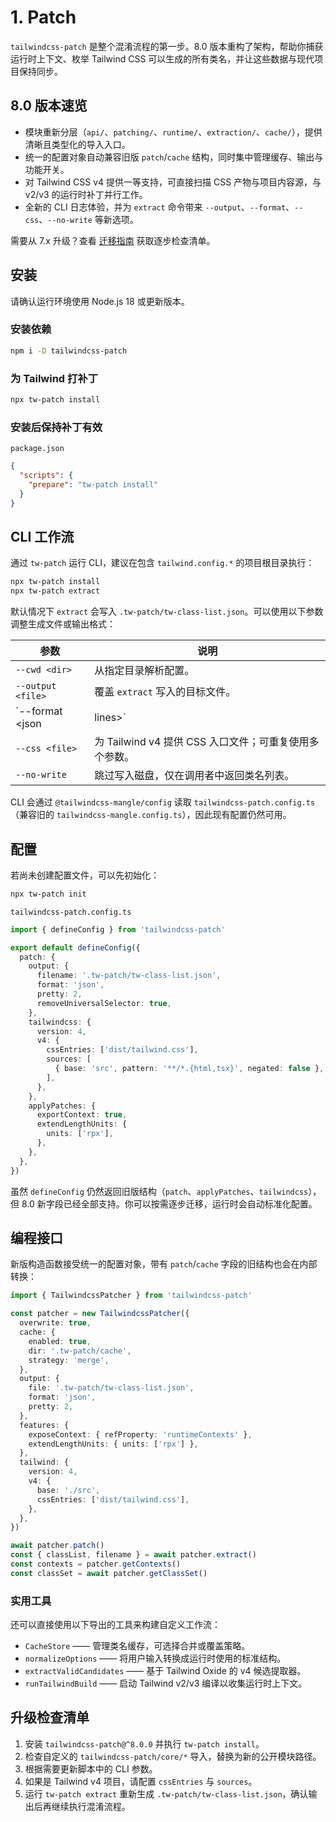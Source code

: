 
# 1. Patch

`tailwindcss-patch` 是整个混淆流程的第一步。8.0 版本重构了架构，帮助你捕获运行时上下文、枚举 Tailwind CSS 可以生成的所有类名，并让这些数据与现代项目保持同步。

## 8.0 版本速览

- 模块重新分层（`api/`、`patching/`、`runtime/`、`extraction/`、`cache/`），提供清晰且类型化的导入入口。
- 统一的配置对象自动兼容旧版 `patch`/`cache` 结构，同时集中管理缓存、输出与功能开关。
- 对 Tailwind CSS v4 提供一等支持，可直接扫描 CSS 产物与项目内容源，与 v2/v3 的运行时补丁并行工作。
- 全新的 CLI 日志体验，并为 `extract` 命令带来 `--output`、`--format`、`--css`、`--no-write` 等新选项。

<Callout type="info">
需要从 7.x 升级？查看 <a href="https://github.com/icebreaker/tailwindcss-mangle/blob/main/packages/tailwindcss-patch/MIGRATION.md" target="_blank" rel="noreferrer">迁移指南</a> 获取逐步检查清单。
</Callout>

## 安装

请确认运行环境使用 Node.js 18 或更新版本。

### 安装依赖

```sh npm2yarn
npm i -D tailwindcss-patch
```

### 为 Tailwind 打补丁

```sh npm2yarn
npx tw-patch install
```

### 安装后保持补丁有效

`package.json`

```json
{
  "scripts": {
    "prepare": "tw-patch install"
  }
}
```

## CLI 工作流

通过 `tw-patch` 运行 CLI，建议在包含 `tailwind.config.*` 的项目根目录执行：

```sh
npx tw-patch install
npx tw-patch extract
```

默认情况下 `extract` 会写入 `.tw-patch/tw-class-list.json`。可以使用以下参数调整生成文件或输出格式：

| 参数 | 说明 |
| --- | --- |
| `--cwd <dir>` | 从指定目录解析配置。 |
| `--output <file>` | 覆盖 `extract` 写入的目标文件。 |
| `--format <json|lines>` | 选择 JSON（默认）或按行输出文本。 |
| `--css <file>` | 为 Tailwind v4 提供 CSS 入口文件；可重复使用多个参数。 |
| `--no-write` | 跳过写入磁盘，仅在调用者中返回类名列表。 |

CLI 会通过 `@tailwindcss-mangle/config` 读取 `tailwindcss-patch.config.ts`（兼容旧的 `tailwindcss-mangle.config.ts`），因此现有配置仍然可用。

## 配置

若尚未创建配置文件，可以先初始化：

```sh npm2yarn
npx tw-patch init
```

`tailwindcss-patch.config.ts`

```ts
import { defineConfig } from 'tailwindcss-patch'

export default defineConfig({
  patch: {
    output: {
      filename: '.tw-patch/tw-class-list.json',
      format: 'json',
      pretty: 2,
      removeUniversalSelector: true,
    },
    tailwindcss: {
      version: 4,
      v4: {
        cssEntries: ['dist/tailwind.css'],
        sources: [
          { base: 'src', pattern: '**/*.{html,tsx}', negated: false },
        ],
      },
    },
    applyPatches: {
      exportContext: true,
      extendLengthUnits: {
        units: ['rpx'],
      },
    },
  },
})
```

虽然 `defineConfig` 仍然返回旧版结构（`patch`、`applyPatches`、`tailwindcss`），但 8.0 新字段已经全部支持。你可以按需逐步迁移，运行时会自动标准化配置。

## 编程接口

新版构造函数接受统一的配置对象，带有 `patch`/`cache` 字段的旧结构也会在内部转换：

```ts
import { TailwindcssPatcher } from 'tailwindcss-patch'

const patcher = new TailwindcssPatcher({
  overwrite: true,
  cache: {
    enabled: true,
    dir: '.tw-patch/cache',
    strategy: 'merge',
  },
  output: {
    file: '.tw-patch/tw-class-list.json',
    format: 'json',
    pretty: 2,
  },
  features: {
    exposeContext: { refProperty: 'runtimeContexts' },
    extendLengthUnits: { units: ['rpx'] },
  },
  tailwind: {
    version: 4,
    v4: {
      base: './src',
      cssEntries: ['dist/tailwind.css'],
    },
  },
})

await patcher.patch()
const { classList, filename } = await patcher.extract()
const contexts = patcher.getContexts()
const classSet = await patcher.getClassSet()
```

### 实用工具

还可以直接使用以下导出的工具来构建自定义工作流：

- `CacheStore` —— 管理类名缓存，可选择合并或覆盖策略。
- `normalizeOptions` —— 将用户输入转换成运行时使用的标准结构。
- `extractValidCandidates` —— 基于 Tailwind Oxide 的 v4 候选提取器。
- `runTailwindBuild` —— 启动 Tailwind v2/v3 编译以收集运行时上下文。

## 升级检查清单

1. 安装 `tailwindcss-patch@^8.0.0` 并执行 `tw-patch install`。
2. 检查自定义的 `tailwindcss-patch/core/*` 导入，替换为新的公开模块路径。
3. 根据需要更新脚本中的 CLI 参数。
4. 如果是 Tailwind v4 项目，请配置 `cssEntries` 与 `sources`。
5. 运行 `tw-patch extract` 重新生成 `.tw-patch/tw-class-list.json`，确认输出后再继续执行混淆流程。
